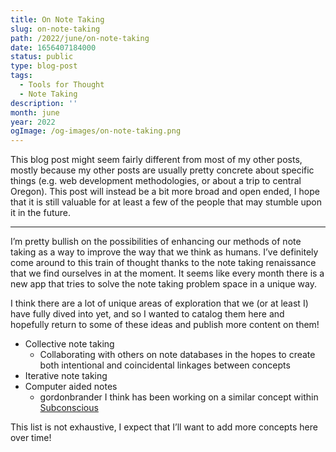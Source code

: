 ```yaml
---
title: On Note Taking
slug: on-note-taking
path: /2022/june/on-note-taking
date: 1656407184000
status: public
type: blog-post
tags:
  - Tools for Thought
  - Note Taking
description: ''
month: june
year: 2022
ogImage: /og-images/on-note-taking.png
---
```




This blog post might seem fairly different from most of my other posts, mostly
because my other posts are usually pretty concrete about specific things (e.g.
web development methodologies, or about a trip to central Oregon). This post
will instead be a bit more broad and open ended, I hope that it is still
valuable for at least a few of the people that may stumble upon it in the
future.

---

I’m pretty bullish on the possibilities of enhancing our methods of note taking
as a way to improve the way that we think as humans. I’ve definitely come around
to this train of thought thanks to the note taking renaissance that we find
ourselves in at the moment. It seems like every month there is a new app that
tries to solve the note taking problem space in a unique way.

I think there are a lot of unique areas of exploration that we (or at least I)
have fully dived into yet, and so I wanted to catalog them here and hopefully
return to some of these ideas and publish more content on them!

- Collective note taking
  - Collaborating with others on note databases in the hopes to create both
    intentional and coincidental linkages between concepts
- Iterative note taking
- Computer aided notes
  - <TwitterMention>gordonbrander</TwitterMention> I think has been working on a
    similar concept within <a href="https://subconscious.substack.com/">Subconscious</a>

This list is not exhaustive, I expect that I’ll want to add more concepts here
over time!
